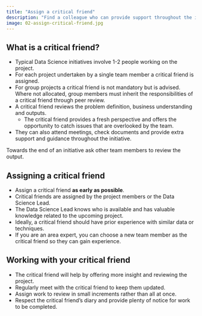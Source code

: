 ```yaml
---
title: "Assign a critical friend"
description: "Find a colleague who can provide support throughout the initiative."
image: 02-assign-critical-friend.jpg
---
```


## What is a critical friend?
- Typical Data Science initiatives involve 1-2 people working on the project.
- For each project undertaken by a single team member a critical friend is assigned.
- For group projects a critical friend is not mandatory but is advised. Where not allocated, group members must inherit the responsibilities of a critical friend through peer review.
- A critical friend reviews the problem definition, business understanding and outputs.
    - The critical friend provides a fresh perspective and offers the opportunity to catch issues that are overlooked by the team. 
- They can also attend meetings, check documents and provide extra support and guidance throughout the initiative.

Towards the end of an initiative ask other team members to review the output.


## Assigning a critical friend
- Assign a critical friend **as early as possible**.
- Critical friends are assigned by the project members or the Data Science Lead.
- The Data Science Lead knows who is available and has valuable knowledge related to the upcoming project.
- Ideally, a critical friend should have prior experience with similar data or techniques.
- If you are an area expert, you can choose a new team member as the critical friend so they can gain experience.


## Working with your critical friend
- The critical friend will help by offering more insight and reviewing the project.
- Regularly meet with the critical friend to keep them updated.
- Assign work to review in small increments rather than all at once.
- Respect the critical friend’s diary and provide plenty of notice for work to be completed.
